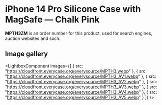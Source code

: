 
# iPhone 14 Pro Silicone Case with MagSafe — Chalk Pink

<Callout type='info' emoji='👉🏻'>**MPTH3ZM** is an order number for this product, used for search engines, auction websites and such.</Callout>

## Image gallery

<LightboxComponent
    images={[
      {
        src: "https://cloudfront.everycase.org/everysource/MPTH3.webp"
      },
      {
        src: "https://cloudfront.everycase.org/everysource/MPTH3_AV1.webp"
      },
      {
        src: "https://cloudfront.everycase.org/everysource/MPTH3_AV2.webp"
      },
      {
        src: "https://cloudfront.everycase.org/everysource/MPTH3_AV3.webp"
      },
      {
        src: "https://cloudfront.everycase.org/everysource/MPTH3_AV4.webp"
      },
      {
        src: "https://cloudfront.everycase.org/everysource/MPTH3_AV5.webp"
      }
    ]}
  />
